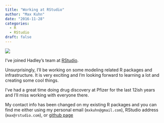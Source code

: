 ```yaml
---
title: "Working at RStudio"
author: "Max Kuhn"
date: "2016-11-28"
categories:
  - R
  - RStudio
draft: false
---
```


![](RStudio-Ball.png){fig-align="center"}

I've joined Hadley's team at [RStudio](https://www.rstudio.com/). 

Unsurprisingly, I’ll be working on some modeling related R packages and infrastructure. It is very exciting and I’m looking forward to learning a lot and creating some cool things. 

I've had a great time doing drug discovery at Pfizer for the last 12ish years and I’ll miss working with everyone there. 

My contact info has been changed on my existing R packages and you can find me either using my personal email (`mxkuhn@gmail.com`), RStudio address (`max@rstudio.com`), or [github page](https://github.com/topepo)


